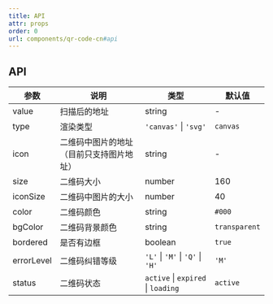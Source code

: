```yaml
---
title: API
attr: props
order: 0
url: components/qr-code-cn#api
---
```



## API

| 参数 | 说明 | 类型 | 默认值 |
| --- | --- | --- | --- |
| value | 扫描后的地址 | string | - |
| type | 渲染类型 | `'canvas'` \| `'svg'` | `canvas` |
| icon | 二维码中图片的地址（目前只支持图片地址） | string | - |
| size | 二维码大小 | number | 160 |
| iconSize | 二维码中图片的大小 | number | 40 |
| color | 二维码颜色 | string | `#000` |
| bgColor | 二维码背景颜色 | string | `transparent` |
| bordered | 是否有边框 | boolean | `true` |
| errorLevel | 二维码纠错等级 | `'L'` \| `'M'` \| `'Q'` \| `'H'` | `'M'` |
| status | 二维码状态 | `active` \| `expired` \| `loading ` | `active` |


